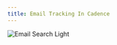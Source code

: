 ```yaml
---
title: Email Tracking In Cadence
---
```


<img
  className="block rounded-2xl shadow-lg"
  src="/images/email-tracking-in-cadence-001.png"
  alt="Email Search Light"
/>
